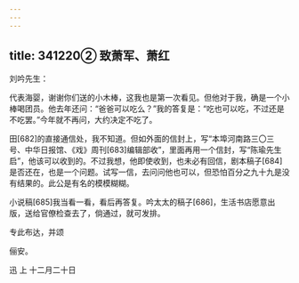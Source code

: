 ```yaml
---
---
---
```

title: 341220② 致萧军、萧红
---




刘吟先生：

代表海婴，谢谢你们送的小木棒，这我也是第一次看见。但他对于我，确是一个小棒喝团员。他去年还问：“爸爸可以吃么？”我的答复是：“吃也可以吃，不过还是不吃罢。”今年就不再问，大约决定不吃了。

田[682]的直接通信处，我不知道。但如外面的信封上，写“本埠河南路三〇三号、中华日报馆、《戏》周刊[683]编辑部收”，里面再用一个信封，写“陈瑜先生启”，他该可以收到的。不过我想，他即使收到，也未必有回信，剧本稿子[684]是否还在，也是一个问题。试写一信，去问问他也可以，但恐怕百分之九十九是没有结果的。此公是有名的模模糊糊。

小说稿[685]我当看一看，看后再答复。吟太太的稿子[686]，生活书店愿意出版，送给官僚检查去了，倘通过，就可发排。

专此布达，并颂

俪安。

迅 上 十二月二十日
